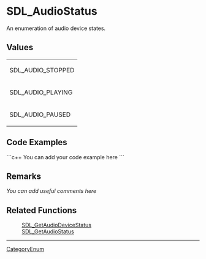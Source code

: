 <!-- pragma section-numbers off -->
<!-- pragma disable-camelcase -->

= SDL_AudioStatus =
An enumeration of audio device states.


== Values ==
{|
|SDL_AUDIO_STOPPED
|-
|SDL_AUDIO_PLAYING
|-
|SDL_AUDIO_PAUSED
|}

== Code Examples ==
```c++
You can add your code example here
```

== Remarks ==
''You can add useful comments here''

== Related Functions ==
:[[SDL_GetAudioDeviceStatus]]
:[[SDL_GetAudioStatus]]

----
[[CategoryEnum]]
